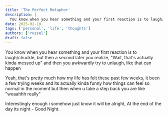 ```yaml
---
title: 'The Perfect Metaphor'
description: |
  You know when you hear something and your first reaction is to laugh/chuckle, but then a second later you realize, "Wait, that's actually kinda messed up"
date: 2025-02-10
tags: ['personal', 'life', 'thoughts']
authors: ['russel']
draft: false
---
```


You know when you hear something and your first reaction is to laugh/chuckle, but then a second later you realize, "Wait, that's actually kinda messed up" and then you awkwardly try to unlaugh, like that can happen

Yeah, that's pretty much how my life has felt these past few weeks, it been a few trying weeks and its actually kinda funny how things can feel so normal in the moment but then when u take a step back you are like "woaahhh really"

Interestingly enough i somehow just know it will be alright, At the end of the day its night - Good Night.

